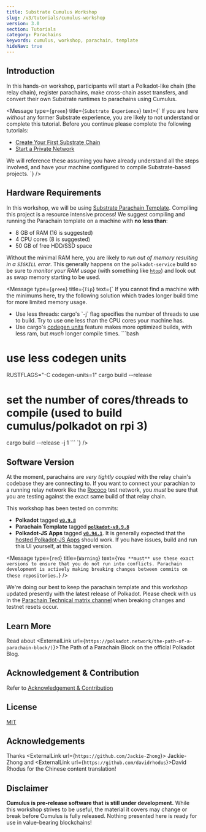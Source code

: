 ```yaml
---
title: Substrate Cumulus Workshop
slug: /v3/tutorials/cumulus-workshop
version: 3.0
section: Tutorials
category: Parachains
keywords: cumulus, workshop, parachain, template
hideNav: true
---
```


## Introduction

In this hands-on workshop, participants will start a Polkadot-like chain (the relay chain), register
parachains, make cross-chain asset transfers, and convert their own Substrate runtimes to parachains
using Cumulus.

<Message
  type={`green`}
  title={`Substrate Experience`}
  text={`
  If you are here _without_ any former Substrate experience, you are likely to not understand or
complete this tutorial. Before you continue please complete the following tutorials:
  - [Create Your First Substrate Chain](../../v3/tutorials/create-your-first-substrate-chain)
  - [Start a Private Network](../../v3/tutorials/private-network)
  
  We will reference these assuming you have already understand all the steps involved, and
have your machine configured to compile Substrate-based projects.
  `}
/>

## Hardware Requirements

In this workshop, we will be using [Substrate Parachain Template](https://github.com/substrate-developer-hub/substrate-parachain-template). Compiling this project is a resource intensive
process! We suggest compiling and running the Parachain template on a machine with **no less than**:

- 8 GB of RAM (16 is suggested)
- 4 CPU cores (8 is suggested)
- 50 GB of free HDD/SSD space

Without the minimal RAM here, you are likely to _run out of memory resulting in a `SIGKILL`
error_. This generally happens on the `polkadot-service` build so be sure to _monitor your RAM
usage_ (with something like [`htop`](https://htop.dev/)) and look out as swap memory starting to be
used.

<Message
  type={`green`}
  title={`Tip`}
  text={`
If you cannot find a machine with the minimums here, try the following solution which trades longer build
time for more limited memory usage.
- Use less threads: cargo's \`-j\` flag specifies the number of threads to use to build. Try to use one less than the CPU cores your machine has.
- Use cargo's [codegen units](https://doc.rust-lang.org/cargo/reference/profiles.html#codegen-units)
  feature makes more optimized builds, with less ram, but _much_ longer compile times.
\`\`\`bash
# use less codegen units
RUSTFLAGS="-C codegen-units=1" cargo build --release
# set the number of cores/threads to compile (used to build cumulus/polkadot on rpi 3)
cargo build --release -j 1
\`\`\`
`}
/>

## Software Version

At the moment, parachains are _very tightly coupled_ with the relay chain's codebase they are
connecting to. If you want to connect your parachian to a running relay network like the
[Rococo](https://wiki.polkadot.network/docs/en/build-parachains-rococo) test network, you _must_ be
sure that you are testing against the exact same build of that relay chain.

This workshop has been tested on commits:

- **Polkadot** tagged [**`v0.9.8`**](https://github.com/paritytech/polkadot/tree/v0.9.8)
- **Parachain Template** tagged [**`polkadot-v0.9.8`**](https://github.com/substrate-developer-hub/substrate-parachain-template/tree/polkadot-v0.9.8)
- **Polkadot-JS Apps** tagged [**`v0.94.1`**](https://github.com/polkadot-js/apps/tree/v0.94.1).
  It is generally expected that the [hosted Polkadot-JS Apps](https://polkadot.js.org/apps/#/explorer) should work. If you have issues, build and run this UI yourself, at this tagged version.


<Message
  type={`red`}
  title={`Warning`}
  text={`You **must** use these exact versions to ensure that you do not run into conflicts.
  Parachain development is actively making breaking changes between commits on these
  repositories.`}
/>

We're doing our best to keep the parachain template and this workshop updated presently
with the latest release of Polkadot. Please check with us in the [Parachain Technical matrix channel](https://matrix.to/#/#parachain-technical:matrix.parity.io)
when breaking changes and testnet resets occur.

## Learn More

Read about <ExternalLink url={`https://polkadot.network/the-path-of-a-parachain-block/)`}>The Path of a Parachain Block </ExternalLink>
on the official Polkadot Blog.

## Acknowledgement & Contribution

Refer to [Acknowledgement & Contribution](acknowledgement-contribution.md)

## License

[MIT](LICENCE)

## Acknowledgements

Thanks <ExternalLink url={`https://github.com/Jackie-Zhong`}> Jackie-Zhong </ExternalLink> and <ExternalLink url={`https://github.com/davidrhodus`}>David Rhodus </ExternalLink>
for the Chinese content translation!

## Disclaimer

**Cumulus is pre-release software that is still under development.** While this workshop strives to
be useful, the material it covers may change or break before Cumulus is fully released. Nothing
presented here is ready for use in value-bearing blockchains!

